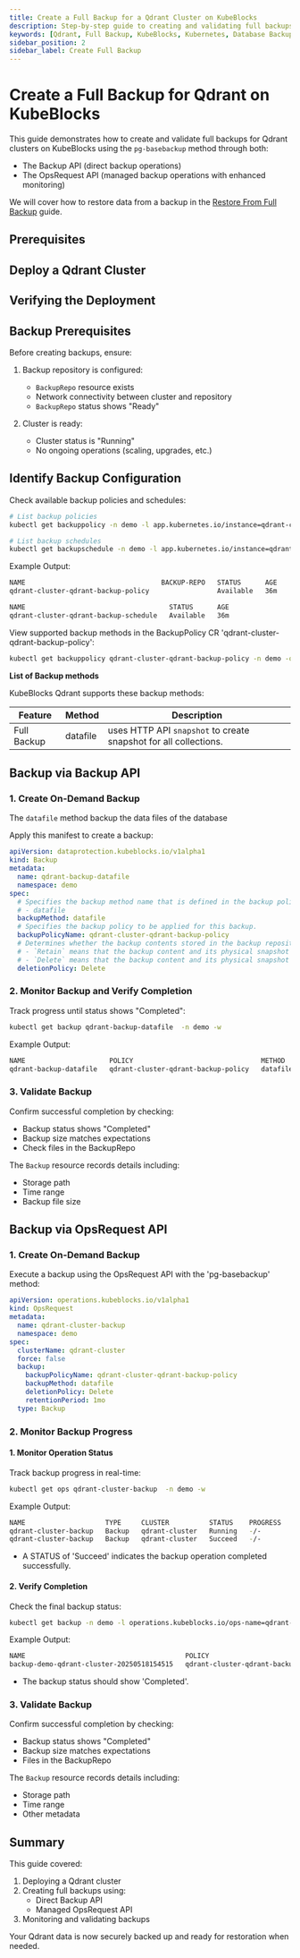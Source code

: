 ```yaml
---
title: Create a Full Backup for a Qdrant Cluster on KubeBlocks
description: Step-by-step guide to creating and validating full backups for Qdrant clusters using Backup API and OpsRequest API in KubeBlocks.
keywords: [Qdrant, Full Backup, KubeBlocks, Kubernetes, Database Backup, XtraBackup]
sidebar_position: 2
sidebar_label: Create Full Backup
---
```




# Create a Full Backup for Qdrant on KubeBlocks

This guide demonstrates how to create and validate full backups for Qdrant clusters on KubeBlocks using the `pg-basebackup` method through both:
- The Backup API (direct backup operations)
- The OpsRequest API (managed backup operations with enhanced monitoring)

We will cover how to restore data from a backup in the [Restore From Full Backup](./05-restoring-from-full-backup) guide.

## Prerequisites


<Prerequisites />

## Deploy a Qdrant Cluster


<CreateCluster />

## Verifying the Deployment


<VerifyCluster />

## Backup Prerequisites

Before creating backups, ensure:
1. Backup repository is configured:
   - `BackupRepo` resource exists
   - Network connectivity between cluster and repository
   - `BackupRepo` status shows "Ready"

2. Cluster is ready:
   - Cluster status is "Running"
   - No ongoing operations (scaling, upgrades, etc.)

## Identify Backup Configuration

Check available backup policies and schedules:

```bash
# List backup policies
kubectl get backuppolicy -n demo -l app.kubernetes.io/instance=qdrant-cluster

# List backup schedules
kubectl get backupschedule -n demo -l app.kubernetes.io/instance=qdrant-cluster
```

Example Output:
```bash
NAME                                  BACKUP-REPO   STATUS      AGE
qdrant-cluster-qdrant-backup-policy                 Available   36m

NAME                                    STATUS      AGE
qdrant-cluster-qdrant-backup-schedule   Available   36m
```

View supported backup methods in the BackupPolicy CR 'qdrant-cluster-qdrant-backup-policy':

```bash
kubectl get backuppolicy qdrant-cluster-qdrant-backup-policy -n demo -oyaml | yq '.spec.backupMethods[].name'
```
**List of Backup methods**

KubeBlocks Qdrant supports these backup methods:

| Feature           | Method          | Description |
|-------------|--------|------------|
| Full Backup | datafile | uses HTTP API `snapshot` to create snapshot for all collections. |

## Backup via Backup API

### 1. Create On-Demand Backup

The `datafile` method backup the data files of the database

Apply this manifest to create a backup:

```yaml
apiVersion: dataprotection.kubeblocks.io/v1alpha1
kind: Backup
metadata:
  name: qdrant-backup-datafile
  namespace: demo
spec:
  # Specifies the backup method name that is defined in the backup policy.
  # - datafile
  backupMethod: datafile
  # Specifies the backup policy to be applied for this backup.
  backupPolicyName: qdrant-cluster-qdrant-backup-policy
  # Determines whether the backup contents stored in the backup repository should be deleted when the backup custom resource(CR) is deleted. Supported values are `Retain` and `Delete`.
  # - `Retain` means that the backup content and its physical snapshot on backup repository are kept.
  # - `Delete` means that the backup content and its physical snapshot on backup repository are deleted.
  deletionPolicy: Delete
```

### 2. Monitor Backup and Verify Completion

Track progress until status shows "Completed":

```bash
kubectl get backup qdrant-backup-datafile  -n demo -w
```

Example Output:

```bash
NAME                     POLICY                                METHOD     REPO            STATUS      TOTAL-SIZE   DURATION   DELETION-POLICY   CREATION-TIME          COMPLETION-TIME        EXPIRATION-TIME
qdrant-backup-datafile   qdrant-cluster-qdrant-backup-policy   datafile   <BACKUP_REPO>   Completed   0            10s        Delete            2025-05-18T15:43:53Z   2025-05-18T15:44:02Z
```

### 3. Validate Backup

Confirm successful completion by checking:
- Backup status shows "Completed"
- Backup size matches expectations
- Check files in the BackupRepo

The `Backup` resource records details including:
- Storage path
- Time range
- Backup file size


## Backup via OpsRequest API

### 1. Create On-Demand Backup

Execute a backup using the OpsRequest API with the 'pg-basebackup' method:

```yaml
apiVersion: operations.kubeblocks.io/v1alpha1
kind: OpsRequest
metadata:
  name: qdrant-cluster-backup
  namespace: demo
spec:
  clusterName: qdrant-cluster
  force: false
  backup:
    backupPolicyName: qdrant-cluster-qdrant-backup-policy
    backupMethod: datafile
    deletionPolicy: Delete
    retentionPeriod: 1mo
  type: Backup
```

### 2. Monitor Backup Progress

#### 1. Monitor Operation Status

Track backup progress in real-time:
```bash
kubectl get ops qdrant-cluster-backup  -n demo -w
```

Example Output:
```bash
NAME                    TYPE     CLUSTER          STATUS    PROGRESS   AGE
qdrant-cluster-backup   Backup   qdrant-cluster   Running   -/-        5s
qdrant-cluster-backup   Backup   qdrant-cluster   Succeed   -/-        10s
```

- A STATUS of 'Succeed' indicates the backup operation completed successfully.

#### 2. Verify Completion

Check the final backup status:

```bash
kubectl get backup -n demo -l operations.kubeblocks.io/ops-name=qdrant-cluster-backup
```

Example Output:
```bash
NAME                                        POLICY                                METHOD     REPO            STATUS      TOTAL-SIZE   DURATION   DELETION-POLICY   CREATION-TIME          COMPLETION-TIME        EXPIRATION-TIME
backup-demo-qdrant-cluster-20250518154515   qdrant-cluster-qdrant-backup-policy   datafile   <BACKUP_REPO>   Completed   0            10s        Delete            2025-05-18T15:45:15Z   2025-05-18T15:45:25Z   2025-06-17T15:45:25Z
```

- The backup status should show 'Completed'.

### 3. Validate Backup

Confirm successful completion by checking:
- Backup status shows "Completed"
- Backup size matches expectations
- Files in the BackupRepo

The `Backup` resource records details including:
- Storage path
- Time range
- Other metadata

## Summary

This guide covered:
1. Deploying a Qdrant cluster
2. Creating full backups using:
   - Direct Backup API
   - Managed OpsRequest API
3. Monitoring and validating backups

Your Qdrant data is now securely backed up and ready for restoration when needed.